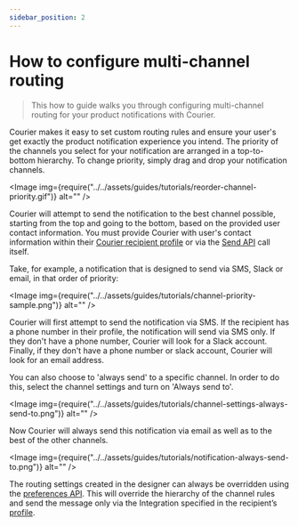 ```yaml
---
sidebar_position: 2
---
```



# How to configure multi-channel routing

> This how to guide walks you through configuring multi-channel routing for your product notifications with Courier.

Courier makes it easy to set custom routing rules and ensure your user's get exactly the product notification experience you intend. The priority of the channels you select for your notification are arranged in a top-to-bottom hierarchy. To change priority, simply drag and drop your notification channels.

<Image img={require("../../assets/guides/tutorials/reorder-channel-priority.gif")} alt="" />

Courier will attempt to send the notification to the best channel possible, starting from the top and going to the bottom, based on the provided user contact information. You must provide Courier with user's contact information within their [Courier recipient profile](https://docs.courier.com/reference/profiles-api) or via the [Send API](https://docs.courier.com/reference/send-api) call itself.

Take, for example, a notification that is designed to send via SMS, Slack or email, in that order of priority:

<Image img={require("../../assets/guides/tutorials/channel-priority-sample.png")} alt="" />

Courier will first attempt to send the notification via SMS. If the recipient has a phone number in their profile, the notification will send via SMS only. If they don't have a phone number, Courier will look for a Slack account. Finally, if they don't have a phone number or slack account, Courier will look for an email address.

You can also choose to 'always send' to a specific channel. In order to do this, select the channel settings and turn on 'Always send to'.

<Image img={require("../../assets/guides/tutorials/channel-settings-always-send-to.png")} alt="" />

Now Courier will always send this notification via email as well as to the best of the other channels.

<Image img={require("../../assets/guides/tutorials/notification-always-send-to.png")} alt="" />

The routing settings created in the designer can always be overridden using the [preferences API](/reference/preferences). This will override the hierarchy of the channel rules and send the message only via the Integration specified in the recipient’s [profile](/reference/profiles).
